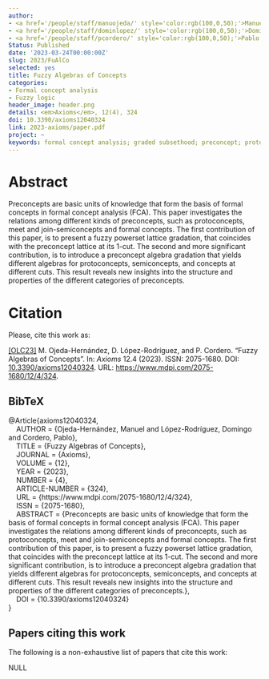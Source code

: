 ```yaml
---
author:
- <a href='/people/staff/manuojeda/' style='color:rgb(100,0,50);'>Manuel Ojeda Hernández</a>
- <a href='/people/staff/dominlopez/' style='color:rgb(100,0,50);'>Domingo López Rodríguez</a>
- <a href='/people/staff/pcordero/' style='color:rgb(100,0,50);'>Pablo Cordero</a>
Status: Published
date: '2023-03-24T00:00:00Z'
slug: 2023/FuAlCo
selected: yes
title: Fuzzy Algebras of Concepts
categories:
- Formal concept analysis
- Fuzzy logic
header_image: header.png
details: <em>Axioms</em>, 12(4), 324
doi: 10.3390/axioms12040324
link: 2023-axioms/paper.pdf
project: ~
keywords: formal concept analysis; graded subsethood; preconcept; protoconcept; fuzzy
---
```



# Abstract


Preconcepts are basic units of knowledge that form the basis of formal concepts in formal concept analysis (FCA). This paper investigates the relations among different kinds of preconcepts, such as protoconcepts, meet and join-semiconcepts and formal concepts. The first contribution of this paper, is to present a fuzzy powerset lattice gradation, that coincides with the preconcept lattice at its 1-cut. The second and more significant contribution, is to introduce a preconcept algebra gradation that yields different algebras for protoconcepts, semiconcepts, and concepts at different cuts. This result reveals new insights into the structure and properties of the different categories of preconcepts.












# Citation
Please, cite this work as:


<a name=bib-axioms12040324></a>[[OLC23]](#cite-axioms12040324) M. Ojeda-Hernández, D. López-Rodríguez, and P. Cordero. “Fuzzy Algebras of Concepts”. In: _Axioms_ 12.4 (2023). ISSN: 2075-1680. DOI: [10.3390/axioms12040324](https://doi.org/10.3390%2Faxioms12040324). URL: [https://www.mdpi.com/2075-1680/12/4/324](https://www.mdpi.com/2075-1680/12/4/324).

::: {.callout-note appearance="minimal" collapse=true}

## BibTeX

@Article{axioms12040324,<br>&nbsp;&nbsp;&nbsp;&nbsp;AUTHOR = {Ojeda-Hernández, Manuel and López-Rodríguez, Domingo and Cordero, Pablo},<br>&nbsp;&nbsp;&nbsp;&nbsp;TITLE = {Fuzzy Algebras of Concepts},<br>&nbsp;&nbsp;&nbsp;&nbsp;JOURNAL = {Axioms},<br>&nbsp;&nbsp;&nbsp;&nbsp;VOLUME = {12},<br>&nbsp;&nbsp;&nbsp;&nbsp;YEAR = {2023},<br>&nbsp;&nbsp;&nbsp;&nbsp;NUMBER = {4},<br>&nbsp;&nbsp;&nbsp;&nbsp;ARTICLE-NUMBER = {324},<br>&nbsp;&nbsp;&nbsp;&nbsp;URL = {https://www.mdpi.com/2075-1680/12/4/324},<br>&nbsp;&nbsp;&nbsp;&nbsp;ISSN = {2075-1680},<br>&nbsp;&nbsp;&nbsp;&nbsp;ABSTRACT = {Preconcepts are basic units of knowledge that form the basis of formal concepts in formal concept analysis (FCA). This paper investigates the relations among different kinds of preconcepts, such as protoconcepts, meet and join-semiconcepts and formal concepts. The first contribution of this paper, is to present a fuzzy powerset lattice gradation, that coincides with the preconcept lattice at its 1-cut. The second and more significant contribution, is to introduce a preconcept algebra gradation that yields different algebras for protoconcepts, semiconcepts, and concepts at different cuts. This result reveals new insights into the structure and properties of the different categories of preconcepts.},<br>&nbsp;&nbsp;&nbsp;&nbsp;DOI = {10.3390/axioms12040324}<br>}

:::






## Papers citing this work

The following is a non-exhaustive list of papers that cite this work:


NULL


